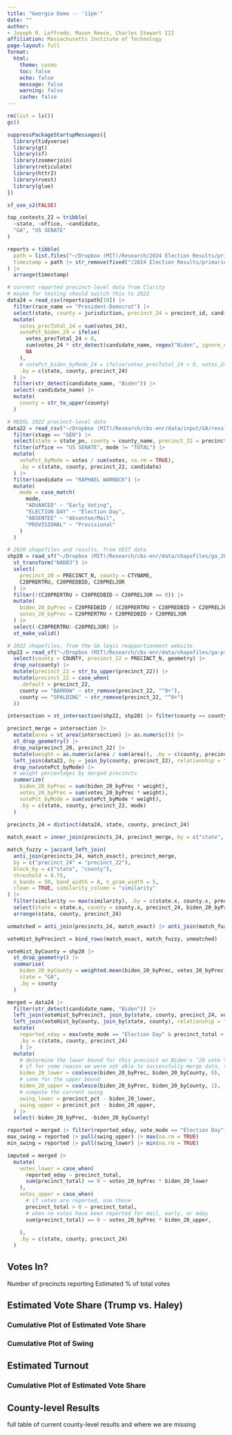 ```yaml
---
title: "Georgia Demo -- '11pm'"
date: ""
author: 
- Joseph R. Loffredo, Mason Reece, Charles Stewart III
affiliation: Massachusetts Institute of Technology
page-layout: full
format:
  html:
    theme: cosmo
    toc: false
    echo: false
    message: false
    warning: false
    cache: false
---
```


```r
rm(list = ls())
gc()

suppressPackageStartupMessages({
  library(tidyverse)
  library(gt)
  library(sf)
  library(zoomerjoin)
  library(reticulate)
  library(httr2)
  library(rvest)
  library(glue)
})

sf_use_s2(FALSE)

top_contests_22 = tribble(
  ~state, ~office, ~candidate,
  "GA", "US SENATE"
)

reports = tibble(
  path = list.files("~/Dropbox (MIT)/Research/2024 Election Results/primaries/data/clean/GA", pattern = "\\d+\\.csv", full.names = TRUE),
  timestamp = path |> str_remove(fixed("/2024 Election Results/primaries/data/clean/GA/")) |> str_extract("\\d{4}.*?(\\d{2}(?:\\.csv))") |> str_remove(fixed(".csv")) |> ydm_hms(tz = "US/Eastern")
) |> 
  arrange(timestamp)

# current reported precinct-level data from Clarity
# maybe for testing should switch this to 2022
data24 = read_csv(reports$path[10]) |> 
  filter(race_name == "President-Democrat") |> 
  select(state, county = jurisdiction, precinct_24 = precinct_id, candidate_name, vote_mode, votes_24 = precinct_total) |> 
  mutate(
    votes_precTotal_24 = sum(votes_24),
    votePct_biden_24 = ifelse(
      votes_precTotal_24 > 0, 
      sum(votes_24 * str_detect(candidate_name, regex("Biden", ignore_case = TRUE))) / votes_precTotal_24, 
      NA
    ),
    # votePct_biden_byMode_24 = ifelse(votes_precTotal_24 > 0, votes_24 / sum(votes_24), NA),
    .by = c(state, county, precinct_24)
  ) |> 
  filter(str_detect(candidate_name, "Biden")) |>
  select(-candidate_name) |> 
  mutate(
    county = str_to_upper(county)
  )

# MEDSL 2022 precinct-level data
data22 = read_csv("~/Dropbox (MIT)/Research/cbs-enr/data/input/GA/results_2022.csv") |> 
  filter(stage == "GEN") |> 
  select(state = state_po, county = county_name, precinct_22 = precinct, office, candidate, mode, votes) |>
  filter(office == "US SENATE", mode != "TOTAL") |> 
  mutate(
    votePct_byMode = votes / sum(votes, na.rm = TRUE),
    .by = c(state, county, precinct_22, candidate)
  ) |> 
  filter(candidate == "RAPHAEL WARNOCK") |> 
  mutate(
    mode = case_match(
      mode,
      "ADVANCED" ~ "Early Voting",
      "ELECTION DAY" ~ "Election Day",
      "ABSENTEE" ~ "Absentee/Mail",
      "PROVISIONAL" ~ "Provisional"
    )
  )

# 2020 shapefiles and results, from VEST data
shp20 = read_sf("~/Dropbox (MIT)/Research/cbs-enr/data/shapefiles/ga_2020/") |> 
  st_transform("NAD83") |>
  select(
    precinct_20 = PRECINCT_N, county = CTYNAME,
    C20PRERTRU, C20PREDBID, C20PRELJOR
  ) |> 
  filter(!(C20PRERTRU + C20PREDBID + C20PRELJOR == 0)) |>
  mutate(
    biden_20_byPrec = C20PREDBID / (C20PRERTRU + C20PREDBID + C20PRELJOR),
    votes_20_byPrec = C20PRERTRU + C20PREDBID + C20PRELJOR
  ) |>
  select(-C20PRERTRU:-C20PRELJOR) |> 
  st_make_valid()

# 2022 shapefiles, from the GA legis reapportionment website
shp22 = read_sf("~/Dropbox (MIT)/Research/cbs-enr/data/shapefiles/ga-precincts2022-shape/") |> 
  select(county = COUNTY, precinct_22 = PRECINCT_N, geometry) |> 
  drop_na(county) |> 
  mutate(precinct_22 = str_to_upper(precinct_22)) |> 
  mutate(precinct_22 = case_when(
    .default = precinct_22,
    county == "BARROW" ~ str_remove(precinct_22, "^0+"),
    county == "SPALDING" ~ str_remove(precinct_22, "^0+")
  ))

intersection = st_intersection(shp22, shp20) |> filter(county == county.1)

precinct_merge = intersection |> 
  mutate(area = st_area(intersection) |> as.numeric()) |> 
  st_drop_geometry() |>
  drop_na(precinct_20, precinct_22) |> 
  mutate(weight = as.numeric(area / sum(area)), .by = c(county, precinct_22)) |> 
  left_join(data22, by = join_by(county, precinct_22), relationship = "many-to-many") |> 
  drop_na(votePct_byMode) |> 
  # weight percentages by merged precincts
  summarize(
    biden_20_byPrec = sum(biden_20_byPrec * weight),
    votes_20_byPrec = sum(votes_20_byPrec * weight),
    votePct_byMode = sum(votePct_byMode * weight),
    .by = c(state, county, precinct_22, mode)
  )
  
precincts_24 = distinct(data24, state, county, precinct_24)

match_exact = inner_join(precincts_24, precinct_merge, by = c("state", "county", "precinct_24" = "precinct_22"))

match_fuzzy = jaccard_left_join(
  anti_join(precincts_24, match_exact), precinct_merge,
  by = c("precinct_24" = "precinct_22"),
  block_by = c("state", "county"),
  threshold = 0.75,
  n_bands = 50, band_width = 8, n_gram_width = 5,
  clean = TRUE, similarity_column = "similarity"
) |> 
  filter(similarity == max(similarity), .by = c(state.x, county.x, precinct_24)) |> 
  select(state = state.x, county = county.x, precinct_24, biden_20_byPrec, votes_20_byPrec, votePct_byMode) |> 
  arrange(state, county, precinct_24)

unmatched = anti_join(precincts_24, match_exact) |> anti_join(match_fuzzy)

voteHist_byPrecinct = bind_rows(match_exact, match_fuzzy, unmatched)

voteHist_byCounty = shp20 |> 
  st_drop_geometry() |> 
  summarise(
    biden_20_byCounty = weighted.mean(biden_20_byPrec, votes_20_byPrec),
    state = "GA",
    .by = county
  )

merged = data24 |> 
  filter(str_detect(candidate_name, "Biden")) |> 
  left_join(voteHist_byPrecinct, join_by(state, county, precinct_24, vote_mode == mode), relationship = "many-to-many") |> 
  left_join(voteHist_byCounty, join_by(state, county), relationship = "many-to-many") |> 
  mutate(
    reported_eday = max(vote_mode == "Election Day" & precinct_total > 0) == 1,
    .by = c(state, county, precinct_24)
    ) |> 
  mutate(
    # determine the lower bound for this precinct on Biden's '20 vote %
    # if for some reason we were not able to successfully merge data, this encodes the maximum uncertainty
    biden_20_lower = coalesce(biden_20_byPrec, biden_20_byCounty, 0),
    # same for the upper bound
    biden_20_upper = coalesce(biden_20_byPrec, biden_20_byCounty, 1),
    # compute the current swing
    swing_lower = precinct_pct - biden_20_lower,
    swing_upper = precinct_pct - biden_20_upper,
  ) |> 
  select(-biden_20_byPrec, -biden_20_byCounty)

reported = merged |> filter(reported_eday, vote_mode == "Election Day")
max_swing = reported |> pull(swing_upper) |> max(na.rm = TRUE)
min_swing = reported |> pull(swing_lower) |> min(na.rm = TRUE)

imputed = merged |> 
  mutate(
    votes_lower = case_when(
      reported_eday ~ precinct_total,
      sum(precinct_total) == 0 ~ votes_20_byPrec * biden_20_lower
    ),
    votes_upper = case_when(
      # if votes are reported, use those
      precinct_total > 0 ~ precinct_total,
      # when no votes have been reported for mail, early, or eday
      sum(precinct_total) == 0 ~ votes_20_byPrec * biden_20_upper,
      
    ),
    .by = c(state, county, precinct_24)
  )

```


## Votes In?

Number of precincts reporting
Estimated % of total votes

## Estimated Vote Share (Trump vs. Haley)

<!-- point estimate and uncertainty bounds -->

### Cumulative Plot of Estimated Vote Share

### Cumulative Plot of Swing

## Estimated Turnout

### Cumulative Plot of Estimated Vote Share

## County-level Results

full table of current county-level results and where we are missing


